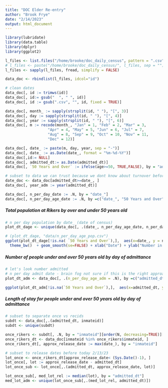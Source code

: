 ```yaml
---
title: "DOC Elder Re-entry"
author: "Brook Frye"
date: "2/14/2023"
output: html_document
---
```

```r
library(lubridate)
library(data.table)
library(dplyr)
library(ggplot2)

l_files <- list.files("/home/brooke/doc_daily_census", pattern = ".csv", full.names = TRUE)
# l_files <- paste("/home/brooke/doc_daily_census/", l_files, sep = "")
l_files <- sapply(l_files, fread, simplify = FALSE)

data_doc <- rbindlist(l_files, idcol="id")

# clean dates
data_doc[, id := trimws(id)]
data_doc[, id:= gsub("  ", " ", id)]
data_doc[, id := gsub(".csv", "", id, fixed = TRUE)]

data_doc[, month_ := sapply(strsplit(id, " "), "[", 3)]
data_doc[, day := sapply(strsplit(id, " "), "[", 4)]
data_doc[, year := sapply(strsplit(id, " "), "[", 6)]
data_doc[, m := recode(month_, "Jan" = 1, "Feb" = 2, "Mar" = 3, 
                   "Apr" = 4, "May" = 5, "Jun" = 6, "Jul" = 7, 
                   "Aug" = 8, "Sep" = 9, "Oct" = 10, "Nov" = 11,
                   "Dec" = 12)]

data_doc[, date_ := paste(m, day, year, sep = "-")]
data_doc[, date_ := as.Date(date_, format = "%m-%d-%Y")]
data_doc[,id:= NULL]
data_doc[, admitted_dt:= as.Date(admitted_dt)]
data_doc[, `50 Years and Over` := ifelse(age>=50, TRUE,FALSE), by = "admitted_dt"]

# subset to data we can trust because we dont know about turnover before the chron job, so admits after the date_pulled
date_doc <- data_doc[admitted_dt>=date_, ]
data_doc[, year_adm := year(admitted_dt)]

data_doc[, n_per_day_date := .N, by = "date_"]
data_doc[, n_per_day_age_date := .N, by =c("date_", "50 Years and Over")]
```

##### Total population at Rikers by over and under 50 years old
```r
# n per day population by date_ (date of census)
plot_dt_dage <- unique(data_doc[, .(date_, n_per_day_age_date, n_per_day_date,`50 Years and Over`)])

# (plot_dt_dage, "data/n_per_day_age_pop.csv")
ggplot(plot_dt_dage[!is.na( `50 Years and Over`),],  aes(x=date_, y = n_per_day_age_date, group=`50 Years and Over`, color=`50 Years and Over`)) + 
  theme_bw()  + geom_smooth(se=FALSE) + xlab("Date") + ylab("Number in Rikers that Day")

```

##### Number of people under and over 50 years old by day of admittance 
```r
# let's look number admitted 
# n per day admit date - brain fog not sure if this is the right approach, dont think it can be trusted before date
plot_dt_adm <- data_doc[, .(n_per_day_age_adm = .N), by =c("admitted_dt", "50 Years and Over")]

ggplot(plot_dt_adm[!is.na(`50 Years and Over`),],  aes(x=admitted_dt, y = n_per_day_age_adm, group=`50 Years and Over`, color=`50 Years and Over`)) + theme_bw()  + geom_smooth(se=FALSE) + xlab("Date of Admission") + ylab("Number per Day")
```


##### Length of stay for people under and over 50 years old by day of admittance 
```r
# subset to separate once vs recids 
subdt <- data_doc[,.(admitted_dt, inmateid)]
subdt <- unique(subdt)

once_rikers <- subdt[, .N, by = "inmateid"][order(N, decreasing=TRUE)][N==1]
once_rikers_dt <- data_doc[inmateid %in% once_rikers$inmateid, ]
once_rikers_dt[, approx_release_date := max(date_), by = "inmateid"]

# subset to release dates before today 2/13/23
lot_once <- once_rikers_dt[approx_release_date< (Sys.Date()-1), ]
lot_once[, lot := approx_release_date - admitted_dt]
lot_once_sub <- lot_once[,.(admitted_dt, approx_release_date, lot)]

lot_once_sub[, med_lot_rel := median(lot), by = "admitted_dt"]
med_lot_adm <- unique(lot_once_sub[,.(med_lot_rel, admitted_dt)])

```

